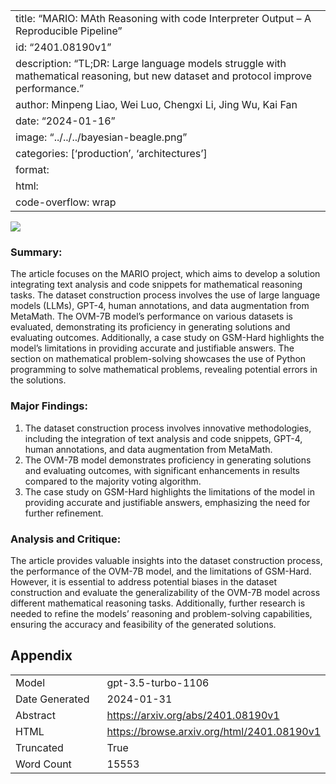 
---
title: "MARIO: MAth Reasoning with code Interpreter Output -- A Reproducible Pipeline"
id: "2401.08190v1"
description: "TL;DR: Large language models struggle with mathematical reasoning, but new dataset and protocol improve performance."
author: Minpeng Liao, Wei Luo, Chengxi Li, Jing Wu, Kai Fan
date: "2024-01-16"
image: "../../../bayesian-beagle.png"
categories: ['production', 'architectures']
format:
  html:
    code-overflow: wrap
---

![](None)

### Summary:

The article focuses on the MARIO project, which aims to develop a solution integrating text analysis and code snippets for mathematical reasoning tasks. The dataset construction process involves the use of large language models (LLMs), GPT-4, human annotations, and data augmentation from MetaMath. The OVM-7B model's performance on various datasets is evaluated, demonstrating its proficiency in generating solutions and evaluating outcomes. Additionally, a case study on GSM-Hard highlights the model's limitations in providing accurate and justifiable answers. The section on mathematical problem-solving showcases the use of Python programming to solve mathematical problems, revealing potential errors in the solutions.

### Major Findings:
1. The dataset construction process involves innovative methodologies, including the integration of text analysis and code snippets, GPT-4, human annotations, and data augmentation from MetaMath.
2. The OVM-7B model demonstrates proficiency in generating solutions and evaluating outcomes, with significant enhancements in results compared to the majority voting algorithm.
3. The case study on GSM-Hard highlights the limitations of the model in providing accurate and justifiable answers, emphasizing the need for further refinement.

### Analysis and Critique:
The article provides valuable insights into the dataset construction process, the performance of the OVM-7B model, and the limitations of GSM-Hard. However, it is essential to address potential biases in the dataset construction and evaluate the generalizability of the OVM-7B model across different mathematical reasoning tasks. Additionally, further research is needed to refine the models' reasoning and problem-solving capabilities, ensuring the accuracy and feasibility of the generated solutions.

## Appendix

|          |          |
|----------|----------|
| Model     | gpt-3.5-turbo-1106       |
| Date Generated     | 2024-01-31       |
| Abstract | [https://arxiv.org/abs/2401.08190v1](https://arxiv.org/abs/2401.08190v1)        |
| HTML     | [https://browse.arxiv.org/html/2401.08190v1](https://browse.arxiv.org/html/2401.08190v1)       |
| Truncated       | True       |
| Word Count       | 15553       |